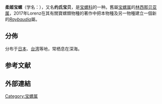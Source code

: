 {{Speciesbox
 | taxon = Raybaudia joycae
 | authority = (Clover, 1970)
 | synonyms_ref = {{r|WoRMS_1053081|Lorenz 2017}}
 | synonyms = 
* ''[[Cypraea|Cypraea]] ([[Lyncina|Lyncina]]) joycae'' {{small|Clover, 1970}} ([[basionym|basionym]])
* ''Cypraea joycae'' {{small|Clover, 1970}}{{r|id10714|shell_589}} (original combination)
* ''Lyncina joycae'' {{small|(Clover, 1970)}}
}}

'''柔姬宝螺'''（学名：''{{lang|la|Cypraea joycae}}''）{{r|shell_589}}，又名'''约氏宝贝'''{{r|id10714}}，是[[宝螺科|宝螺科]]的一种。舊屬[[宝螺属|宝螺属]]{{r|id10714|shell_589}}的[[林西那贝属|林西那贝亚属]]{{r|id10714}}，2017年Lorenz在其有關寶螺類物種的著作中把本物種及另一物種建立一個新的''[[Raybaudia|Raybaudia]]''屬{{r|WoRMS_1053081|Lorenz 2017}}。

==分佈==
分布于[[日本|日本]]{{r|id10714}}、[[台湾|台湾]]{{r|id10714|shell_589}}等地，常栖息在深海{{r|shell_589}}。

==参考文献==
{{reflist|refs=
<ref name="id10714">{{cite web| url =http://www.bioinfo.cn/db05/BjdwSpecies.php?action=view&id=10714| deadurl =yes| title =约氏宝贝| work =《中国动物物种编目数据库》| publisher =中国科学院微生物研究所| author =中国科学院动物研究所| access-date =2018-09-15| language =zh-hans| archive-url =https://web.archive.org/web/20180914211629/http://www.bioinfo.cn/db05/BjdwSpecies.php?action=view&id=10714| archive-date =2018-09-14}}</ref>
<ref name="Lorenz 2017">{{cite book
 |last1=Lorenz |first1=F. |year=2017
 |title=Cowries. A guide to the gastropod family Cypraeidae |volume=Volume 1, Biology and systematics
 |location=Harxheim |publisher=ConchBooks |pages=644 pp. }}</ref>   
<ref name="shell_589">{{cite web
 |url          = http://shell.sinica.edu.tw/chinese/shellbase_detail.php?science_no=589
 |title        = 国际贝库：柔姬宝螺
 |publisher    = 台湾贝类资料库
 |access-date  = 2018-09-15
 |language     = zh-hant
 |archive-date = 2016-03-04
 |archive-url  = https://web.archive.org/web/20160304104927/http://shell.sinica.edu.tw/chinese/shellbase_detail.php?science_no=589
 |dead-url     = no
}}</ref>
<ref name="WoRMS_1053081">{{WoRMS |id=1053081
 |title=Raybaudia joycae (Clover, 1970) |db=MolluscaBase
 |last=Bouchet |first=Philippe |authorlink=菲利普·布歇特
 |date=2018-01-01 |access-date=2018-09-14 }}</ref>
}}

==外部連結==
{{Taxonbar}}
[[Category:宝螺属|Category:宝螺属]]